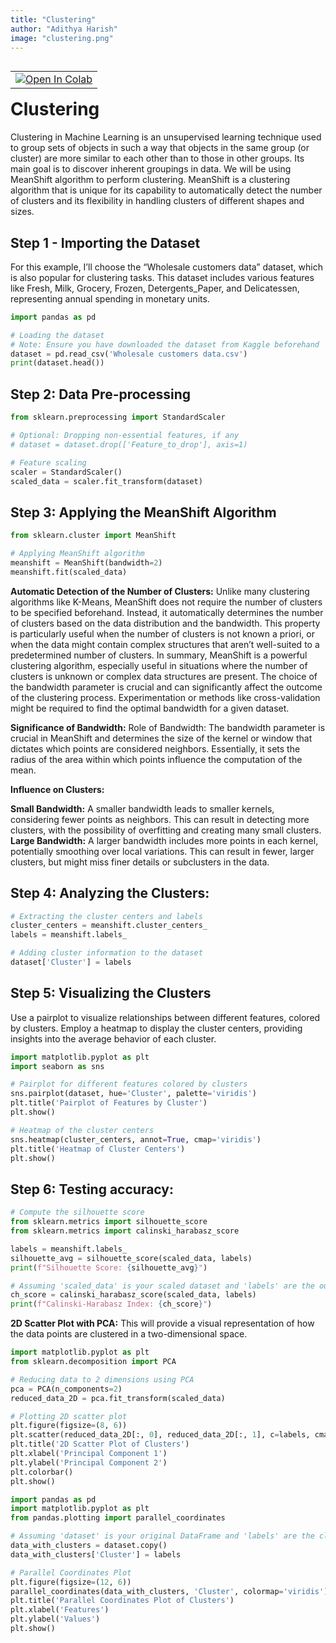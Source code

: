 ```yaml
---
title: "Clustering"
author: "Adithya Harish"
image: "clustering.png"
---
```


<table align="left">
  <td>
    <a href="https://colab.research.google.com/drive/1f-wx3ulbRUxvWDKnSHWrsxf-o-EtArQV?usp=sharing" target="_parent"><img src="https://colab.research.google.com/assets/colab-badge.svg" alt="Open In Colab"/></a>
  </td>
</table>


# Clustering

Clustering in Machine Learning is an unsupervised learning technique used to group sets of objects in such a way that objects in the same group (or cluster) are more similar to each other than to those in other groups. Its main goal is to discover inherent groupings in data.
We will be using MeanShift algorithm to perform clustering. MeanShift is a clustering algorithm that is unique for its capability to automatically detect the number of clusters and its flexibility in handling clusters of different shapes and sizes.

## Step 1 - Importing the Dataset
For this example, I'll choose the "Wholesale customers data" dataset, which is also popular for clustering tasks. This dataset includes various features like Fresh, Milk, Grocery, Frozen, Detergents_Paper, and Delicatessen, representing annual spending in monetary units.

```python
import pandas as pd

# Loading the dataset
# Note: Ensure you have downloaded the dataset from Kaggle beforehand
dataset = pd.read_csv('Wholesale customers data.csv')
print(dataset.head())
```

## Step 2: Data Pre-processing

```python
from sklearn.preprocessing import StandardScaler

# Optional: Dropping non-essential features, if any
# dataset = dataset.drop(['Feature_to_drop'], axis=1)

# Feature scaling
scaler = StandardScaler()
scaled_data = scaler.fit_transform(dataset)
```

## Step 3: Applying the MeanShift Algorithm
```python
from sklearn.cluster import MeanShift

# Applying MeanShift algorithm
meanshift = MeanShift(bandwidth=2)
meanshift.fit(scaled_data)
```

**Automatic Detection of the Number of Clusters:**
Unlike many clustering algorithms like K-Means, MeanShift does not require the number of clusters to be specified beforehand. Instead, it automatically determines the number of clusters based on the data distribution and the bandwidth.
This property is particularly useful when the number of clusters is not known a priori, or when the data might contain complex structures that aren't well-suited to a predetermined number of clusters.
In summary, MeanShift is a powerful clustering algorithm, especially useful in situations where the number of clusters is unknown or complex data structures are present. The choice of the bandwidth parameter is crucial and can significantly affect the outcome of the clustering process. Experimentation or methods like cross-validation might be required to find the optimal bandwidth for a given dataset.

**Significance of Bandwidth:**
Role of Bandwidth: The bandwidth parameter is crucial in MeanShift and determines the size of the kernel or window that dictates which points are considered neighbors. Essentially, it sets the radius of the area within which points influence the computation of the mean.

**Influence on Clusters:**

**Small Bandwidth:**
 A smaller bandwidth leads to smaller kernels, considering fewer points as neighbors. This can result in detecting more clusters, with the possibility of overfitting and creating many small clusters.
**Large Bandwidth:** 
    A larger bandwidth includes more points in each kernel, potentially smoothing over local variations. This can result in fewer, larger clusters, but might miss finer details or subclusters in the data.

## Step 4: Analyzing the Clusters:
```python
# Extracting the cluster centers and labels
cluster_centers = meanshift.cluster_centers_
labels = meanshift.labels_

# Adding cluster information to the dataset
dataset['Cluster'] = labels
```

## Step 5: Visualizing the Clusters
Use a pairplot to visualize relationships between different features, colored by clusters. Employ a heatmap to display the cluster centers, providing insights into the average behavior of each cluster.

```python
import matplotlib.pyplot as plt
import seaborn as sns

# Pairplot for different features colored by clusters
sns.pairplot(dataset, hue='Cluster', palette='viridis')
plt.title('Pairplot of Features by Cluster')
plt.show()

# Heatmap of the cluster centers
sns.heatmap(cluster_centers, annot=True, cmap='viridis')
plt.title('Heatmap of Cluster Centers')
plt.show()

```

## Step 6: Testing accuracy:

```python
# Compute the silhouette score
from sklearn.metrics import silhouette_score
from sklearn.metrics import calinski_harabasz_score

labels = meanshift.labels_
silhouette_avg = silhouette_score(scaled_data, labels)
print(f"Silhouette Score: {silhouette_avg}")

# Assuming 'scaled_data' is your scaled dataset and 'labels' are the output of MeanShift
ch_score = calinski_harabasz_score(scaled_data, labels)
print(f"Calinski-Harabasz Index: {ch_score}")
```


**2D Scatter Plot with PCA:**
 This will provide a visual representation of how the data points are clustered in a two-dimensional space.

```python
import matplotlib.pyplot as plt
from sklearn.decomposition import PCA

# Reducing data to 2 dimensions using PCA
pca = PCA(n_components=2)
reduced_data_2D = pca.fit_transform(scaled_data)

# Plotting 2D scatter plot
plt.figure(figsize=(8, 6))
plt.scatter(reduced_data_2D[:, 0], reduced_data_2D[:, 1], c=labels, cmap='viridis', marker='o')
plt.title('2D Scatter Plot of Clusters')
plt.xlabel('Principal Component 1')
plt.ylabel('Principal Component 2')
plt.colorbar()
plt.show()
```


```python
import pandas as pd
import matplotlib.pyplot as plt
from pandas.plotting import parallel_coordinates

# Assuming 'dataset' is your original DataFrame and 'labels' are the cluster labels from MeanShift
data_with_clusters = dataset.copy()
data_with_clusters['Cluster'] = labels

# Parallel Coordinates Plot
plt.figure(figsize=(12, 6))
parallel_coordinates(data_with_clusters, 'Cluster', colormap='viridis')
plt.title('Parallel Coordinates Plot of Clusters')
plt.xlabel('Features')
plt.ylabel('Values')
plt.show()
```
